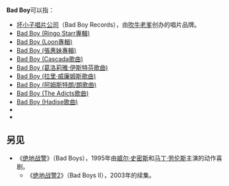 '''Bad Boy'''可以指：
* [[坏小子唱片公司|坏小子唱片公司]]（Bad Boy Records），由[[吹牛老爹|吹牛老爹]]创办的唱片品牌。
* [[Bad_Boy_(Ringo_Starr專輯)|Bad Boy (Ringo Starr專輯)]]
* [[Bad_Boy_(Loon專輯)|Bad Boy (Loon專輯)]]
* [[Bad_Boy_(張惠妹專輯)|Bad Boy (張惠妹專輯)]]
* [[Bad_Boy_(Cascada歌曲)|Bad Boy (Cascada歌曲)]]
* [[Bad_Boy_(葛洛莉雅·伊斯特芬歌曲)|Bad Boy (葛洛莉雅·伊斯特芬歌曲)]]
* [[Bad_Boy_(拉里·威廉姆斯歌曲)|Bad Boy (拉里·威廉姆斯歌曲)]]
* [[Bad_Boy_(阿姆斯特朗/朗歌曲)|Bad Boy (阿姆斯特朗/朗歌曲)]]
* [[Bad_Boy_(The_Adicts歌曲)|Bad Boy (The Adicts歌曲)]]
* [[Bad_Boy_(Hadise歌曲)|Bad Boy (Hadise歌曲)]]
* {{link-en|Bad Boy (BIGBANG歌曲)|Bad Boy (Big Bang song)}}
* {{link-en|Bad Boy (Red Velvet歌曲)|Bad Boy (Red Velvet song)}}

== 另见 ==
* 《[[绝地战警|绝地战警]]》（Bad Boys），1995年由[[威尔·史密斯|威尔·史密斯]]和[[马丁·劳伦斯|马丁·劳伦斯]]主演的动作喜剧。
** 《[[绝地战警2|绝地战警2]]》（Bad Boys II），2003年的续集。

{{消歧義}}
